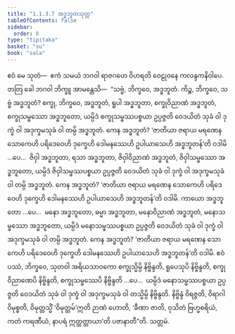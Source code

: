 ```yaml
---
title: "1.1.3.7 အဒ္ဓဘူတသုတ္တ"
tableOfContents: false
sidebar:
  order: 8
type: "tipitaka"
basket: "su"
book: "sala"
---
```



<DynamicBreadcrumb />

<Division number="29" book="sala">

<Paragraph number="78" book="sala">
ဧဝံ မေ သုတံ—  ဧကံ သမယံ ဘဂဝါ ရာဇဂဟေ ဝိဟရတိ ဝေဠုဝနေ ကလန္ဒကနိဝါပေ. တတြ ခေါ ဘဂဝါ ဘိက္ခူ အာမန္တေသိ—  “သဗ္ဗံ, ဘိက္ခဝေ, အဒ္ဓဘူတံ. ကိဉ္စ, ဘိက္ခဝေ, သဗ္ဗံ အဒ္ဓဘူတံ? စက္ခု, ဘိက္ခဝေ, အဒ္ဓဘူတံ, ရူပါ အဒ္ဓဘူတာ, စက္ခုဝိညာဏံ အဒ္ဓဘူတံ, စက္ခုသမ္ဖဿော အဒ္ဓဘူတော, ယမ္ပိဒံ စက္ခုသမ္ဖဿပစ္စယာ ဥပ္ပဇ္ဇတိ ဝေဒယိတံ သုခံ ဝါ ဒုက္ခံ ဝါ အဒုက္ခမသုခံ ဝါ တမ္ပိ အဒ္ဓဘူတံ. ကေန အဒ္ဓဘူတံ? ‘ဇာတိယာ ဇရာယ မရဏေန သောကေဟိ ပရိဒေဝေဟိ ဒုက္ခေဟိ ဒေါမနဿေဟိ ဥပါယာသေဟိ အဒ္ဓဘူတန်’တိ ဝဒါမိ …ပေ…  ဇိဝှါ အဒ္ဓဘူတာ, ရသာ အဒ္ဓဘူတာ, ဇိဝှါဝိညာဏံ အဒ္ဓဘူတံ, ဇိဝှါသမ္ဖဿော အဒ္ဓဘူတော, ယမ္ပိဒံ ဇိဝှါသမ္ဖဿပစ္စယာ ဥပ္ပဇ္ဇတိ ဝေဒယိတံ သုခံ ဝါ ဒုက္ခံ ဝါ အဒုက္ခမသုခံ ဝါ တမ္ပိ အဒ္ဓဘူတံ. ကေန အဒ္ဓဘူတံ? ‘ဇာတိယာ ဇရာယ မရဏေန သောကေဟိ ပရိဒေဝေဟိ ဒုက္ခေဟိ ဒေါမနဿေဟိ ဥပါယာသေဟိ အဒ္ဓဘူတန်’တိ ဝဒါမိ. ကာယော အဒ္ဓဘူတော …ပေ…  မနော အဒ္ဓဘူတော, ဓမ္မာ အဒ္ဓဘူတာ, မနောဝိညာဏံ အဒ္ဓဘူတံ, မနောသမ္ဖဿော အဒ္ဓဘူတော, ယမ္ပိဒံ မနောသမ္ဖဿပစ္စယာ ဥပ္ပဇ္ဇတိ ဝေဒယိတံ သုခံ ဝါ ဒုက္ခံ ဝါ အဒုက္ခမသုခံ ဝါ တမ္ပိ အဒ္ဓဘူတံ. ကေန အဒ္ဓဘူတံ? ‘ဇာတိယာ ဇရာယ မရဏေန သောကေဟိ ပရိဒေဝေဟိ ဒုက္ခေဟိ ဒေါမနဿေဟိ ဥပါယာသေဟိ အဒ္ဓဘူတန်’တိ ဝဒါမိ. ဧဝံ ပဿံ, ဘိက္ခဝေ, သုတဝါ အရိယသာဝကော စက္ခုသ္မိမ္ပိ နိဗ္ဗိန္ဒတိ, ရူပေသုပိ နိဗ္ဗိန္ဒတိ, စက္ခုဝိညာဏေပိ နိဗ္ဗိန္ဒတိ, စက္ခုသမ္ဖဿေပိ နိဗ္ဗိန္ဒတိ …ပေ…  ယမ္ပိဒံ မနောသမ္ဖဿပစ္စယာ ဥပ္ပဇ္ဇတိ ဝေဒယိတံ သုခံ ဝါ ဒုက္ခံ ဝါ အဒုက္ခမသုခံ ဝါ တသ္မိမ္ပိ နိဗ္ဗိန္ဒတိ. နိဗ္ဗိန္ဒံ ဝိရဇ္ဇတိ, ဝိရာဂါ ဝိမုစ္စတိ, ဝိမုတ္တသ္မိံ ‘ဝိမုတ္တမ်’ဣတိ ဉာဏံ ဟောတိ, ‘ခီဏာ ဇာတိ, ဝုသိတံ ဗြဟ္မစရိယံ, ကတံ ကရဏီယံ, နာပရံ ဣတ္ထတ္တာယာ’တိ ပဇာနာတီ”တိ.

</Paragraph>
</Division>

<Paragraph number="79" type="center" book="sala">
သတ္တမံ.
</Paragraph>